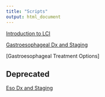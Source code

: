 ```yaml
---
title: "Scripts"
output: html_document
---
```


[Introduction to LCI](lci_intro.qmd)

[Gastroesophageal Dx and Staging](ge_dx_staging.qmd)

\[Gastroesophageal Treatment Options\]

## Deprecated

[Eso Dx and Staging](eso_dx_staging.qmd)

